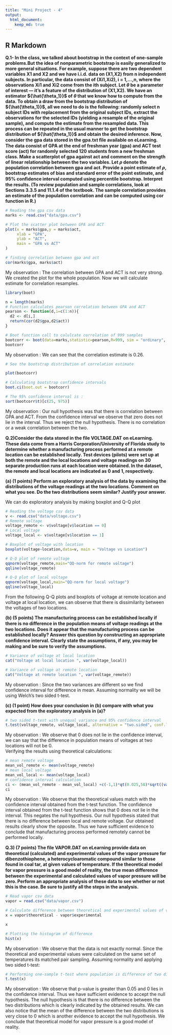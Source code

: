 ```yaml
---
title: "Mini Project - 4"
output: 
  html_document:
    keep_md: true
---
```


## R Markdown

**Q.1- In the class, we talked about bootstrap in the context of one-sample problems.But the idea of nonparametric bootstrap is easily generalized to more general situations. For example, suppose there are two dependent variables X1 and X2 and we have i.i.d. data on (X1,X2) from n independent subjects. In particular, the data consist of (Xi1,Xi2), i = 1,...,n, where the observations Xi1 and Xi2 come from the ith subject. Let ${\theta}$ be a parameter of interest — it’s a feature of the distribution of (X1,X2). We have an estimator ${\hat{\theta_1}}$ of ${\theta}$ that we know how to compute from the data. To obtain a draw from the bootstrap distribution of ${\hat{\theta_1}}$, all we need to do is the following: randomly select n subject IDs with replacement from the original subject IDs, extract the observations for the selected IDs (yielding a resample of the original sample), and compute the estimate from the resampled data. This process can be repeated in the usual manner to get the bootstrap distribution of ${\hat{\theta_1}}$ and obtain the desired inference. Now, consider the gpa data stored in the gpa.txt ﬁle available on eLearning. The data consist of GPA at the end of freshman year (gpa) and ACT test score (act) for randomly selected 120 students from a new freshman class. Make a scatterplot of gpa against act and comment on the strength of linear relationship between the two variables. Let $\rho$ denote the population correlation between gpa and act. Provide a point estimate of $\rho$, bootstrap estimates of bias and standard error of the point estimate, and 95% conﬁdence interval computed using percentile bootstrap. Interpret the results. (To review population and sample correlations, look at Sections 3.3.5 and 11.1.4 of the textbook. The sample correlation provides an estimate of the population correlation and can be computed using cor function in R.)**

```r
# Reading the gpa csv data 
marks <- read.csv("data/gpa.csv")

# Plot the scatter plot between GPA and ACT
plot(x = marks$gpa,y = marks$act,
     xlab = "GPA",
     ylab = "ACT",
     main = "GPA vs ACT"
)

# finding correlation between gpa and act
cor(marks$gpa, marks$act)
```

My observation :
The correlation between GPA and ACT is not very strong. We created the plot for the whole population. 
Now we will calculate estimate for correlation resamples.

```r
library(boot)

n = length(marks)
# Function calculates pearson correlation between GPA and ACT
pearson <- function(d,i=c(1:n)){
  d2 <- d[i,]
  return(cor(d2$gpa,d2$act))
}

# Boot function call to calulcate correlation of 999 samples
bootcorr <- boot(data=marks,statistic=pearson,R=999, sim = "ordinary", stype = "i")
bootcorr
```

My observation :
We can see that the correlation estimate is 0.26.

```r
# See the bootstrap distribution of correlation estimate

plot(bootcorr)
```

```r
# Calculating bootstrap confidence intervals
boot.ci(boot.out = bootcorr)
```

```r
# The 95% confidence interval is :
sort(bootcorr$t)[c(25, 975)]
```

My observation :
Our null hypothesis was that there is correlation between GPA and ACT. From the confidence interval we observe that zero does not lie in the interval. Thus we reject the null hypothesis.
There is no correlation or a weak correlation between the two.

**Q.2)Consider the data stored in the ﬁle VOLTAGE.DAT on eLearning. These data come from a Harris Corporation/University of Florida study to determine whether a manufacturing process performed at a remote location can be established locally. Test devices (pilots) were set up at both the remote and the local locations and voltage readings on 30 separate production runs at each location were obtained. In the dataset, the remote and local locations are indicated as 0 and 1, respectively.**

**(a) (1 points) Perform an exploratory analysis of the data by examining the distributions of the voltage readings at the two locations. Comment on what you see. Do the two distributions seem similar? Justify your answer.**

We can do exploratory analysis by making boxplot and Q-Q plot
```r
# Reading the voltage csv data 
v <- read.csv("data/voltage.csv")
# Remote voltage
voltage_remote <- v$voltage[v$location == 0] 
# Local voltage
voltage_local <- v$voltage[v$location == 1]

# Boxplot of voltage with location
boxplot(voltage~location,data=v, main = "Voltage vs Location")
```

```r
# Q-Q plot of remote voltage
qqnorm(voltage_remote,main="QQ-norm for remote voltage")
qqline(voltage_remote)

# Q-Q plot of local voltage
qqnorm(voltage_local,main="QQ-norm for local voltage") 
qqline(voltage_local)
```

From the following Q-Q plots and boxplots of voltage at remote location and voltage at local location, we can observe that there is dissimilarity between the voltages of two locations.

**(b) (5 points) The manufacturing process can be established locally if there is no diﬀerence in the population means of voltage readings at the two locations. Does it appear that the manufacturing process can be established locally? Answer this question by constructing an appropriate conﬁdence interval. Clearly state the assumptions, if any, you may be making and be sure to verify the assumptions.**

```r
# Variance of voltage at local location
cat("Voltage at local location ", var(voltage_local))

# Variance of voltage at remote location
cat("Voltage at remote location ", var(voltage_remote))
```

My observation :
Since the two variances are different so we find confidence interval for difference in mean. 
Assuming normality we will be using Welch's two sided t-test.

**(c) (1 point) How does your conclusion in (b) compare with what you expected from the exploratory analysis in (a)?**
```r
# two sided t-test with unequal variance and 95% confidence interval
t.test(voltage_remote, voltage_local, alternative = "two.sided", conf.level = 0.95, var.equal = FALSE)
```

My observation :
We observe that 0 does not lie in the confidence interval, we can say that the difference in population means of voltages at two locations will not be 0.  
Verifying the results using theoretical calculations:

```r
# mean remote voltage
mean_vol_remote <- mean(voltage_remote) 
# mean local voltage
mean_vol_local <- mean(voltage_local) 
# confidence interval calculation
ci <- (mean_vol_remote - mean_vol_local) +c(-1,1)*qt(0.025,58)*sqrt((var(voltage_local) + var(voltage_remote))/30) 
ci
```

My observation :
We observe that the theoretical values match with the confidence interval obtained from the t-test function.
The confidence interval obtained from the t-test function shows that 0 does not lie in the interval. This negates the null hypothesis. Our null hypothesis stated that there is no difference between local and remote voltage. Our obtained results clearly show the opposite. Thus we have sufficient evidence to conclude that manufacturing process performed remotely cannot be performed locally.

**Q.3) (7 points) The ﬁle VAPOR.DAT on eLearning provide data on theoretical (calculated) and experimental values of the vapor pressure for dibenzothiophene, a heterocycloaromatic compound similar to those found in coal tar, at given values of temperature. If the theoretical model for vapor pressure is a good model of reality, the true mean diﬀerence between the experimental and calculated values of vapor pressure will be zero. Perform an appropriate analysis of these data to see whether or not this is the case. Be sure to justify all the steps in the analysis.**

```r
# Read vapor csv data
vapor = read.csv("data/vapor.csv")

# Calculate difference between theoretical and experimental values of vapor
x = vapor$theoretical - vapor$experimental 

x
```

```r
# Plotting the histogram of difference
hist(x)
```

My observation :
We observe that the data is not exactly normal. Since the theoretical and experimental values were calculated on the same set of temperatures its matched pair sampling. Assuming normality and applying two sided t-test:

```r
# Performing one-sample t-test where population is difference of two distributions
t.test(x)
```

My observation :
We observe that p-value is greater than 0.05 and 0 lies in the confidence interval. Thus we have sufficient evidence to accept the null hypothesis. The null hypothesis is that there is no difference between the two distributions which is clearly indicated by the obtained results.
We can also notice that the mean of the difference between the two distributions is very close to 0 which is another evidence to accept the null hypothesis.
We conclude that theoretical model for vapor pressure is a good model of reality.
